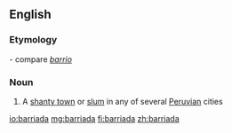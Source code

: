 ==English==

===Etymology===
{{etyl|es|en}} - compare ''[[barrio]]''

===Noun===
{{en-noun}}

# A [[shanty town]] or [[slum]] in any of several [[Peruvian]] cities

[[io:barriada]]
[[mg:barriada]]
[[fi:barriada]]
[[zh:barriada]]